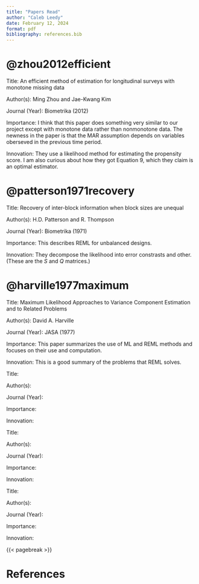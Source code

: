 ```yaml
---
title: "Papers Read"
author: "Caleb Leedy"
date: February 12, 2024
format: pdf
bibliography: references.bib
---
```


# @zhou2012efficient

Title: An efficient method of estimation for longitudinal surveys with monotone
missing data

Author(s): Ming Zhou and Jae-Kwang Kim

Journal (Year): Biometrika (2012)

Importance: I think that this paper does something very similar to our project
except with monotone data rather than nonmonotone data. The newness in the paper
is that the MAR assumption depends on variables oberseved in the previous time
period.

Innovation: They use a likelihood method for estimating the propensity score. I
am also curious about how they got Equation 9, which they claim is an optimal
estimator.

# @patterson1971recovery

Title: Recovery of inter-block information when block sizes are unequal

Author(s): H.D. Patterson and R. Thompson

Journal (Year): Biometrika (1971)

Importance: This describes REML for unbalanced designs.

Innovation: They decompose the likelihood into error constrasts and other. (These
are the $S$ and $Q$ matrices.)

# @harville1977maximum

Title: Maximum Likelihood Approaches to Variance Component Estimation and to
Related Problems

Author(s): David A. Harville

Journal (Year): JASA (1977)

Importance: This paper summarizes the use of ML and REML methods and focuses on
their use and computation.

Innovation: This is a good summary of the problems that REML solves.


Title:

Author(s): 

Journal (Year): 

Importance: 

Innovation: 


Title:

Author(s): 

Journal (Year): 

Importance: 

Innovation: 


Title:

Author(s): 

Journal (Year): 

Importance: 

Innovation: 




{{< pagebreak >}}

# References
